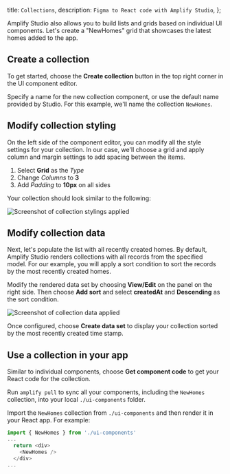   title: `Collections`,
  description: `Figma to React code with Amplify Studio`,
};

Amplify Studio also allows you to build lists and grids based on individual UI components. Let's create a "NewHomes" grid that showcases the latest homes added to the app.

## Create a collection
To get started, choose the **Create collection** button in the top right corner in the UI component editor.

Specify a name for the new collection component, or use the default name provided by Studio. For this example, we'll name the collection `NewHomes`.

## Modify collection styling

On the left side of the component editor, you can modify all the style settings for your collection. In our case, we'll choose a grid and apply column and margin settings to add spacing between the items.

1. Select **Grid** as the *Type*
2. Change *Columns* to **3**
3. Add *Padding* to **10px** on all sides

Your collection should look similar to the following:

![Screenshot of collection stylings applied](/images/studio/collection-layout.png)

## Modify collection data

Next, let's populate the list with all recently created homes. By default, Amplify Studio renders collections with all records from the specified model. For our example, you will apply a sort condition to sort the records by the most recently created homes.

Modify the rendered data set by choosing **View/Edit** on the panel on the right side. Then choose **Add sort** and select **createdAt** and **Descending** as the sort condition.

![Screenshot of collection data applied](/images/studio/collection-data.png)

Once configured, choose **Create data set** to display your collection sorted by the most recently created time stamp.

## Use a collection in your app

Similar to individual components, choose **Get component code** to get your React code for the collection.

Run `amplify pull` to sync all your components, including the `NewHomes` collection, into your local `./ui-components` folder.

Import the `NewHomes` collection from `./ui-components` and then render it in your React app. For example:

```js
import { NewHomes } from './ui-components'
...
  return <div>
    <NewHomes />
  </div>
...
```